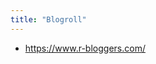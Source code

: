 ```yaml
---
title: "Blogroll"
---
```

<ul>
<li><a href="https://www.r-bloggers.com/">https://www.r-bloggers.com/</a></li>
</ul>
